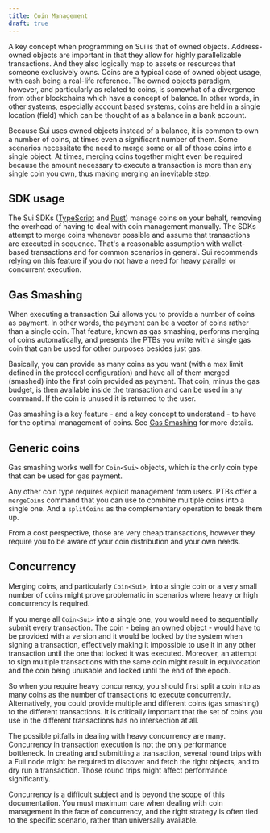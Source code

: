 ```yaml
---
title: Coin Management
draft: true
---
```


A key concept when programming on Sui is that of owned objects. Address-owned objects are important in that they allow for highly parallelizable transactions. And they also logically map to assets or resources that someone exclusively owns. Coins are a typical case of owned object usage, with cash being a real-life reference. The owned objects paradigm, however, and particularly as related to coins, is somewhat of a divergence from other blockchains which have a concept of balance. In other words, in other systems, especially account based systems, coins are held in a single location (field) which can be thought of as a balance in a bank account.

Because Sui uses owned objects instead of a balance, it is common to own a number of coins, at times even a significant number of them. Some scenarios necessitate the need to merge some or all of those coins into a single object. At times, merging coins together might even be required because the amount necessary to execute a transaction is more than any single coin you own, thus making merging an inevitable step.

## SDK usage 

The Sui SDKs ([TypeScript](https://sui-typescript-docs.vercel.app/typescript) and [Rust](/references/rust-sdk.mdx)) manage coins on your behalf, removing the overhead of having to deal with coin management manually. The SDKs attempt to merge coins whenever possible and assume that transactions are executed in sequence. That's a reasonable assumption with wallet-based transactions and for common scenarios in general. Sui recommends relying on this feature if you do not have a need for heavy parallel or concurrent execution.

## Gas Smashing

When executing a transaction Sui allows you to provide a number of coins as payment. In other words, the payment can be a vector of coins rather than a single coin. That feature, known as gas smashing, performs merging of coins automatically, and presents the PTBs you write with a single gas coin that can be used for other purposes besides just gas. 

Basically, you can provide as many coins as you want (with a max limit defined in the protocol configuration) and have all of them merged (smashed) into the first coin provided as payment. That coin, minus the gas budget, is then available inside the transaction and can be used in any command. If the coin is unused it is returned to the user.

Gas smashing is a key feature - and a key concept to understand - to have for the optimal management of coins. See [Gas Smashing](/concepts/transactions/gas-smashing.mdx) for more details.

## Generic coins

Gas smashing works well for `Coin<Sui>` objects, which is the only coin type that can be used for gas payment.

Any other coin type requires explicit management from users. PTBs offer a `mergeCoins` command that you can use to combine multiple coins into a single one. And a `splitCoins` as the complementary operation to break them up.

From a cost perspective, those are very cheap transactions, however they require you to be aware of your coin distribution and your own needs.

## Concurrency

Merging coins, and particularly `Coin<Sui>`, into a single coin or a very small number of coins might prove problematic in scenarios where heavy or high concurrency is required.

If you merge all `Coin<Sui>` into a single one, you would need to sequentially submit every transaction. The coin - being an owned object - would have to be provided with a version and it would be locked by the system when signing a transaction, effectively making it impossible to use it in any other transaction until the one that locked it was executed. Moreover, an attempt to sign multiple transactions with the same coin might result in equivocation and the coin being unusable and locked until the end of the epoch.

So when you require heavy concurrency, you should first split a coin into as many coins as the number of transactions to execute concurrently. Alternatively, you could provide multiple and different coins (gas smashing) to the different transactions. It is critically important that the set of coins you use in the different transactions has no intersection at all.

The possible pitfalls in dealing with heavy concurrency are many. Concurrency in transaction execution is not the only performance bottleneck. In creating and submitting a transaction, several round trips with a Full node might be required to discover and fetch the right objects, and to dry run a transaction. Those round trips might affect performance significantly. 

Concurrency is a difficult subject and is beyond the scope of this documentation. You must maximum care when dealing with coin management in the face of concurrency, and the right strategy is often tied to the specific scenario, rather than universally available. 
